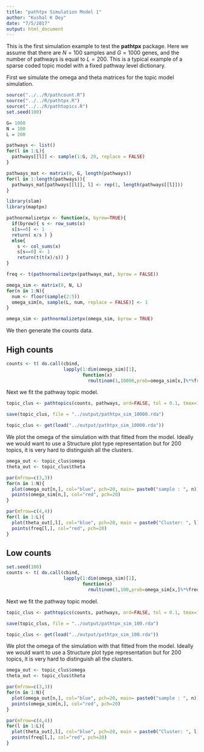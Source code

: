 ```yaml
---
title: "pathtpx Simulation Model 1"
author: "Kushal K Dey"
date: "7/5/2017"
output: html_document
---
```


This is the first simulation example to test the **pathtpx** package. Here we assume that there are $N=100$ samples and $G=1000$ genes, and the number of pathways is equal to $L=200$. This is a typical example of a sparse coded topic model with a fixed pathway level dictionary.


First we simulate the omega and theta matrices for the topic model simulation.

```r
source("../../R/pathcount.R")
source("../../R/pathtpx.R")
source("../../R/pathtopics.R")
set.seed(100)
```

```r
G= 1000
N = 100
L = 200

pathways <- list()
for(l in 1:L){
  pathways[[l]] <- sample(1:G, 20, replace = FALSE)
}

pathways_mat <- matrix(0, G, length(pathways))
for(l in 1:length(pathways)){
  pathways_mat[pathways[[l]], l] <- rep(1, length(pathways[[l]])) 
}

library(slam)
library(maptpx)

pathnormalizetpx <- function(x, byrow=TRUE){
  if(byrow){ s <- row_sums(x)
  s[s==0] <- 1
  return( x/s ) }
  else{
    s <- col_sums(x)
    s[s==0] <- 1
    return(t(t(x)/s)) }
}

freq <- t(pathnormalizetpx(pathways_mat, byrow = FALSE))

omega_sim <- matrix(0, N, L)
for(n in 1:N){
  num <- floor(sample(2:5))
  omega_sim[n, sample(L, num, replace = FALSE)] <- 1
}

omega_sim <- pathnormalizetpx(omega_sim, byrow = TRUE)

```

We then generate the counts data.

## High counts 

```r
counts <- t( do.call(cbind,
                     lapply(1:dim(omega_sim)[1], 
                            function(x) 
                              rmultinom(1,10000,prob=omega_sim[x,]%*%freq))))

```

Next we fit the pathway topic model.

```r
topic_clus <- pathtopics(counts, pathways, ord=FALSE, tol = 0.1, tmax=100)
```

```r
save(topic_clus, file = "../output/pathtpx_sim_10000.rda")
```


```r
topic_clus <- get(load("../output/pathtpx_sim_10000.rda"))
```


We plot the omega of the simulation with that fitted from the model.
Ideally we would want to use a Structure plot type representation but for 200 topics, it is very hard to distinguish all the clusters.

```r
omega_out <- topic_clus$omega
theta_out <- topic_clus$theta
```


```r
par(mfrow=c(3,3))
for(n in 1:N){
  plot(omega_out[n,], col="blue", pch=20, main= paste0("sample : ", n))
  points(omega_sim[n,], col="red", pch=20)
}
```


```r
par(mfrow=c(4,4))
for(l in 1:L){
  plot(theta_out[,l], col="blue", pch=20, main = paste0("Cluster: ", l))
  points(freq[l,], col="red", pch=20)
}
```


## Low counts 

```r
set.seed(100)
counts <- t( do.call(cbind,
                     lapply(1:dim(omega_sim)[1], 
                            function(x) 
                              rmultinom(1,100,prob=omega_sim[x,]%*%freq))))

```

Next we fit the pathway topic model.

```r
topic_clus <- pathtopics(counts, pathways, ord=FALSE, tol = 0.1, tmax=100)
```

```r
save(topic_clus, file = "../output/pathtpx_sim_100.rda")
```


```r
topic_clus <- get(load("../output/pathtpx_sim_100.rda"))
```


We plot the omega of the simulation with that fitted from the model.
Ideally we would want to use a Structure plot type representation but for 200 topics, it is very hard to distinguish all the clusters.

```r
omega_out <- topic_clus$omega
theta_out <- topic_clus$theta
```


```r
par(mfrow=c(3,3))
for(n in 1:N){
  plot(omega_out[n,], col="blue", pch=20, main= paste0("sample : ", n))
  points(omega_sim[n,], col="red", pch=20)
}
```


```r
par(mfrow=c(4,4))
for(l in 1:L){
  plot(theta_out[,l], col="blue", pch=20, main = paste0("Cluster: ", l))
  points(freq[l,], col="red", pch=20)
}
```

